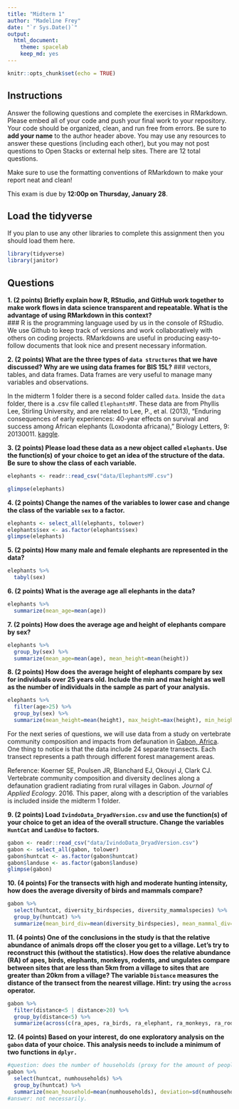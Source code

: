 ```yaml
---
title: "Midterm 1"
author: "Madeline Frey"
date: "`r Sys.Date()`"
output:
  html_document: 
    theme: spacelab
    keep_md: yes
---
```


```r
knitr::opts_chunk$set(echo = TRUE)
```

## Instructions
Answer the following questions and complete the exercises in RMarkdown. Please embed all of your code and push your final work to your repository. Your code should be organized, clean, and run free from errors. Be sure to **add your name** to the author header above. You may use any resources to answer these questions (including each other), but you may not post questions to Open Stacks or external help sites. There are 12 total questions.  

Make sure to use the formatting conventions of RMarkdown to make your report neat and clean!  

This exam is due by **12:00p on Thursday, January 28**.  

## Load the tidyverse
If you plan to use any other libraries to complete this assignment then you should load them here.
```r
library(tidyverse)
library(janitor)
```

## Questions
**1. (2 points) Briefly explain how R, RStudio, and GitHub work together to make work flows in data science transparent and repeatable. What is the advantage of using RMarkdown in this context?**  
### R is the programming language used by us in the console of RStudio. We use Github to keep track of versions and work collaboratively with others on coding projects. RMarkdowns are useful in producing easy-to-follow documents that look nice and present necessary information. 

**2. (2 points) What are the three types of `data structures` that we have discussed? Why are we using data frames for BIS 15L?**
### vectors, tables, and data frames. Data frames are very useful to manage many variables and observations. 

In the midterm 1 folder there is a second folder called `data`. Inside the `data` folder, there is a .csv file called `ElephantsMF`. These data are from Phyllis Lee, Stirling University, and are related to Lee, P., et al. (2013), "Enduring consequences of early experiences: 40-year effects on survival and success among African elephants (Loxodonta africana)," Biology Letters, 9: 20130011. [kaggle](https://www.kaggle.com/mostafaelseidy/elephantsmf).  

**3. (2 points) Please load these data as a new object called `elephants`. Use the function(s) of your choice to get an idea of the structure of the data. Be sure to show the class of each variable.**
```r
elephants <- readr::read_csv("data/ElephantsMF.csv")
```
```r
glimpse(elephants)
```

**4. (2 points) Change the names of the variables to lower case and change the class of the variable `sex` to a factor.**
```r
elephants <- select_all(elephants, tolower)
elephants$sex <- as.factor(elephants$sex)
glimpse(elephants)
```

**5. (2 points) How many male and female elephants are represented in the data?**
```r
elephants %>% 
  tabyl(sex)
```

**6. (2 points) What is the average age all elephants in the data?**
```r
elephants %>% 
  summarize(mean_age=mean(age))
```


**7. (2 points) How does the average age and height of elephants compare by sex?**
```r
elephants %>% 
  group_by(sex) %>% 
  summarize(mean_age=mean(age), mean_height=mean(height))
```


**8. (2 points) How does the average height of elephants compare by sex for individuals over 25 years old. Include the min and max height as well as the number of individuals in the sample as part of your analysis.**
```r
elephants %>% 
  filter(age>25) %>% 
  group_by(sex) %>% 
  summarize(mean_height=mean(height), max_height=max(height), min_height=min(height), n=n())
```

For the next series of questions, we will use data from a study on vertebrate community composition and impacts from defaunation in [Gabon, Africa](https://en.wikipedia.org/wiki/Gabon). One thing to notice is that the data include 24 separate transects. Each transect represents a path through different forest management areas.  

Reference: Koerner SE, Poulsen JR, Blanchard EJ, Okouyi J, Clark CJ. Vertebrate community composition and diversity declines along a defaunation gradient radiating from rural villages in Gabon. _Journal of Applied Ecology_. 2016. This paper, along with a description of the variables is included inside the midterm 1 folder.  

**9. (2 points) Load `IvindoData_DryadVersion.csv` and use the function(s) of your choice to get an idea of the overall structure. Change the variables `HuntCat` and `LandUse` to factors.**
```r
gabon <- readr::read_csv("data/IvindoData_DryadVersion.csv")
gabon <- select_all(gabon, tolower)
gabon$huntcat <- as.factor(gabon$huntcat)
gabon$landuse <- as.factor(gabon$landuse)
glimpse(gabon)

```


**10. (4 points) For the transects with high and moderate hunting intensity, how does the average diversity of birds and mammals compare?**
```r
gabon %>% 
  select(huntcat, diversity_birdspecies, diversity_mammalspecies) %>% 
  group_by(huntcat) %>% 
  summarize(mean_bird_div=mean(diversity_birdspecies), mean_mammal_div=mean(diversity_mammalspecies))
```

**11. (4 points) One of the conclusions in the study is that the relative abundance of animals drops off the closer you get to a village. Let's try to reconstruct this (without the statistics). How does the relative abundance (RA) of apes, birds, elephants, monkeys, rodents, and ungulates compare between sites that are less than 5km from a village to sites that are greater than 20km from a village? The variable `Distance` measures the distance of the transect from the nearest village. Hint: try using the `across` operator.**  
```r
gabon %>% 
  filter(distance<5 | distance>20) %>% 
  group_by(distance<5) %>% 
  summarize(across(c(ra_apes, ra_birds, ra_elephant, ra_monkeys, ra_rodent, ra_ungulate),mean))

```


**12. (4 points) Based on your interest, do one exploratory analysis on the `gabon` data of your choice. This analysis needs to include a minimum of two functions in `dplyr.`**
```r
#question: does the number of households (proxy for the amount of people) dictate hunting severity?
gabon %>% 
  select(huntcat, numhouseholds) %>% 
  group_by(huntcat) %>% 
  summarize(mean_household=mean(numhouseholds), deviation=sd(numhouseholds),n=n())
#answer: not necessarily. 
```

